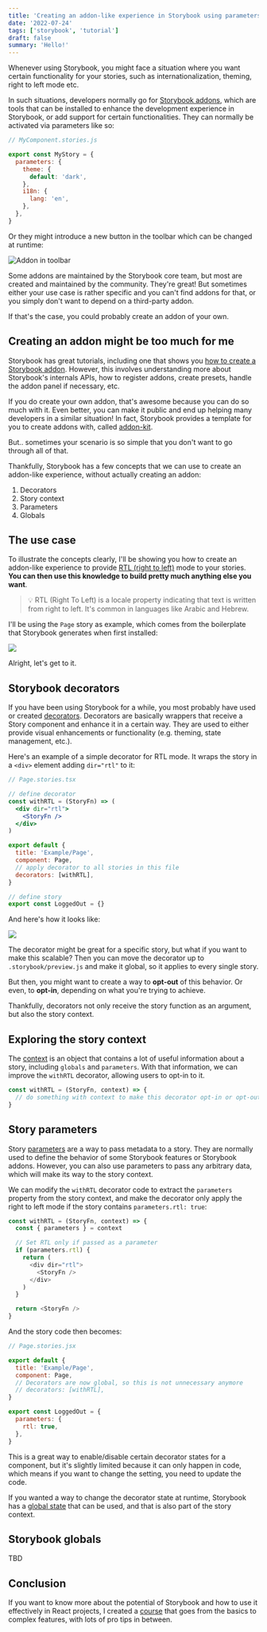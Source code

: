 ```yaml
---
title: 'Creating an addon-like experience in Storybook using parameters and globals'
date: '2022-07-24'
tags: ['storybook', 'tutorial']
draft: false
summary: 'Hello!'
---
```


Whenever using Storybook, you might face a situation where you want certain functionality for your stories, such as internationalization, theming, right to left mode etc.

In such situations, developers normally go for [Storybook addons](https://storybook.js.org/addons/), which are tools that can be installed to enhance the development experience in Storybook, or add support for certain functionalities. They can normally be activated via parameters like so:

```js
// MyComponent.stories.js

export const MyStory = {
  parameters: {
    theme: {
      default: 'dark',
    },
    i18n: {
      lang: 'en',
    },
  },
}
```

Or they might introduce a new button in the toolbar which can be changed at runtime:

![Addon in toolbar](/static/images/addon-like-experience/addon-toolbar.png)

Some addons are maintained by the Storybook core team, but most are created and maintained by the community. They're great! But sometimes either your use case is rather specific and you can't find addons for that, or you simply don't want to depend on a third-party addon.

If that's the case, you could probably create an addon of your own.

## Creating an addon might be too much for me

Storybook has great tutorials, including one that shows you [how to create a Storybook addon](https://storybook.js.org/tutorials/create-an-addon/). However, this involves understanding more about Storybook's internals APIs, how to register addons, create presets, handle the addon panel if necessary, etc.

If you do create your own addon, that's awesome because you can do so much with it. Even better, you can make it public and end up helping many developers in a similar situation! In fact, Storybook provides a template for you to create addons with, called [addon-kit](https://github.com/storybookjs/addon-kit).

But.. sometimes your scenario is so simple that you don't want to go through all of that.

Thankfully, Storybook has a few concepts that we can use to create an addon-like experience, without actually creating an addon:

1. Decorators
2. Story context
3. Parameters
4. Globals

## The use case

To illustrate the concepts clearly, I'll be showing you how to create an addon-like experience to provide [RTL (right to left)](https://developer.mozilla.org/en-US/docs/Glossary/rtl) mode to your stories. **You can then use this knowledge to build pretty much anything else you want**.

> 💡 RTL (Right To Left) is a locale property indicating that text is written from right to left. It's common in languages like Arabic and Hebrew.

I'll be using the `Page` story as example, which comes from the boilerplate that Storybook generates when first installed:

![](/static/images/addon-like-experience/story-default.png)

Alright, let's get to it.

## Storybook decorators

If you have been using Storybook for a while, you most probably have used or created [decorators](https://storybook.js.org/docs/react/writing-stories/decorators). Decorators are basically wrappers that receive a Story component and enhance it in a certain way. They are used to either provide visual enhancements or functionality (e.g. theming, state management, etc.).

Here's an example of a simple decorator for RTL mode. It wraps the story in a `<div>` element adding `dir="rtl"` to it:

```jsx
// Page.stories.tsx

// define decorator
const withRTL = (StoryFn) => (
  <div dir="rtl">
    <StoryFn />
  </div>
)

export default {
  title: 'Example/Page',
  component: Page,
  // apply decorator to all stories in this file
  decorators: [withRTL],
}

// define story
export const LoggedOut = {}
```

And here's how it looks like:

![](/static/images/addon-like-experience/story-with-rtl.png)

The decorator might be great for a specific story, but what if you want to make this scalable? Then you can move the decorator up to `.storybook/preview.js` and make it global, so it applies to every single story.

But then, you might want to create a way to **opt-out** of this behavior. Or even, to **opt-in**, depending on what you're trying to achieve.

Thankfully, decorators not only receive the story function as an argument, but also the story context.

## Exploring the story context

The [context](https://storybook.js.org/docs/react/writing-stories/decorators#context-for-mocking) is an object that contains a lot of useful information about a story, including `globals` and `parameters`. With that information, we can improve the `withRTL` decorator, allowing users to opt-in to it.

```jsx
const withRTL = (StoryFn, context) => {
  // do something with context to make this decorator opt-in or opt-out
}
```

## Story parameters

Story [parameters](https://storybook.js.org/docs/react/writing-stories/parameters) are a way to pass metadata to a story. They are normally used to define the behavior of some Storybook features or Storybook addons. However, you can also use parameters to pass any arbitrary data, which will make its way to the story context.

We can modify the `withRTL` decorator code to extract the `parameters` property from the story context, and make the decorator only apply the right to left mode if the story contains `parameters.rtl: true`:

```js
const withRTL = (StoryFn, context) => {
  const { parameters } = context

  // Set RTL only if passed as a parameter
  if (parameters.rtl) {
    return (
      <div dir="rtl">
        <StoryFn />
      </div>
    )
  }

  return <StoryFn />
}
```

And the story code then becomes:

```jsx
// Page.stories.jsx

export default {
  title: 'Example/Page',
  component: Page,
  // Decorators are now global, so this is not unnecessary anymore
  // decorators: [withRTL],
}

export const LoggedOut = {
  parameters: {
    rtl: true,
  },
}
```

This is a great way to enable/disable certain decorator states for a component, but it's slightly limited because it can only happen in code, which means if you want to change the setting, you need to update the code.

If you wanted a way to change the decorator state at runtime, Storybook has a [global state](https://storybook.js.org/docs/react/writing-stories/globals) that can be used, and that is also part of the story context.

## Storybook globals

TBD

## Conclusion

If you want to know more about the potential of Storybook and how to use it effectively in React projects, I created a [course](https://www.newline.co/courses/storybook-for-react-apps) that goes from the basics to complex features, with lots of pro tips in between.
